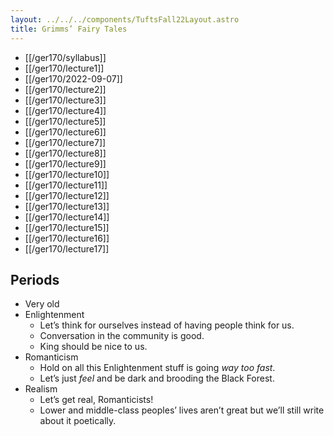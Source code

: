 ```yaml
---
layout: ../../../components/TuftsFall22Layout.astro
title: Grimms’ Fairy Tales
---
```


- [[/ger170/syllabus]]
- [[/ger170/lecture1]]
- [[/ger170/2022-09-07]]
- [[/ger170/lecture2]]
- [[/ger170/lecture3]]
- [[/ger170/lecture4]]
- [[/ger170/lecture5]]
- [[/ger170/lecture6]]
- [[/ger170/lecture7]]
- [[/ger170/lecture8]]
- [[/ger170/lecture9]]
- [[/ger170/lecture10]]
- [[/ger170/lecture11]]
- [[/ger170/lecture12]]
- [[/ger170/lecture13]]
- [[/ger170/lecture14]]
- [[/ger170/lecture15]]
- [[/ger170/lecture16]]
- [[/ger170/lecture17]]


## Periods

- Very old
- Enlightenment
	- Let’s think for ourselves instead of having people think for us.
	- Conversation in the community is good.
	- King should be nice to us.
- Romanticism
	- Hold on all this Enlightenment stuff is going *way too fast*. 
	- Let’s just *feel* and be dark and brooding the Black Forest. 
- Realism
	- Let’s get real, Romanticists! 
	- Lower and middle-class peoples’ lives aren’t great but we’ll still write about it poetically. 
